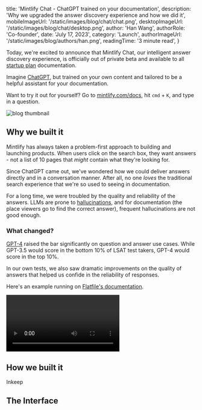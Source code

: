 
  title: 'Mintlify Chat - ChatGPT trained on your documentation',
  description:
    'Why we upgraded the answer discovery experience and how we did it',
  mobileImageUrl: '/static/images/blog/chat/chat.png',
  desktopImageUrl: '/static/images/blog/chat/desktop.png',
  author: 'Han Wang',
  authorRole: 'Co-founder',
  date: 'July 17, 2023',
  category: 'Launch',
  authorImageUrl: '/static/images/blog/authors/han.png',
  readingTime: '3 minute read',
}


Today, we're excited to announce that Mintlify Chat, our intelligent answer discovery experience, is officially out of private beta and available to all [startup plan](/pricing) documentation.

Imagine [ChatGPT](https://openai.com/blog/chatgpt), but trained on your own content and tailored to be a helpful assistant for your documentation.

Want to try it out for yourself? Go to [mintlify.com/docs](https://mintlify.com/docs), hit `cmd` + `K`, and type in a question.

<img
  src="/static/images/blog/chat/chat.png"
  alt="blog thumbnail"
  className="w-full rounded-md"
/>

## Why we built it

Mintlify has always taken a problem-first approach to building and launching products. When users click on the search box, they want answers - not a list of 10 pages that _might_ contain what they're looking for.

Since ChatGPT came out, we've wondered how we could deliver answers directly and in a conversation manner. After all, no one _loves_ the traditional search experience that we're so used to seeing in documentation.

For a long time, we were troubled by the quality and reliability of the answers. LLMs are prone to [hallucinations](https://towardsdatascience.com/llm-hallucinations-ec831dcd7786), and for documentation (the place viewers go to find the correct answer), frequent hallucinations are not good enough.

### What changed?

[GPT-4](https://openai.com/research/gpt-4) raised the bar significantly on question and answer use cases. While GPT-3.5 would score in the bottom 10% of LSAT test takers, GPT-4 would score in the top 10%.

In our own tests, we also saw dramatic improvements on the quality of answers that helped us confide in the reliability of responses.

Here's an example running on [Flatfile's documentation](https://flatfile.com/docs).

<video className="w-full" controls>
  <source src="/static/images/blog/chat/flatfile.mp4" type="video/mp4" />
</video>

## How we built it

Inkeep

## The Interface
